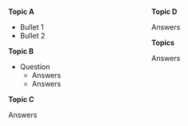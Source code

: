 
::::{.columns}
:::{.column}
<!--  -->
::::{.ddm}
:::{.ddm-head onclick="toggleBox(this)" style="text-align:left"}
**Topic A**

:::
:::{.ddm-box}
- Bullet 1
- Bullet 2
:::
::::

<!--  -->
::::{.ddm}
:::{.ddm-head onclick="toggleBox(this)" style="text-align:left"}
**Topic B**

:::
:::{.ddm-box}
- Question
    - Answers
    - Answers

:::
::::

<!--  -->
::::{.ddm}
:::{.ddm-head onclick="toggleBox(this)" style="text-align:left"}
**Topic C**

:::
:::{.ddm-box}
Answers

:::
::::




:::
:::{.column}

::::{.ddm}
:::{.ddm-head onclick="toggleBox(this)" style="text-align:left"}
**Topic D**
:::
:::{.ddm-box}
Answers
:::
::::


::::{.ddm}
:::{.ddm-head onclick="toggleBox(this)" style="text-align:left"}
**Topics**
:::
:::{.ddm-box}
Answers
:::
::::


:::
::::
